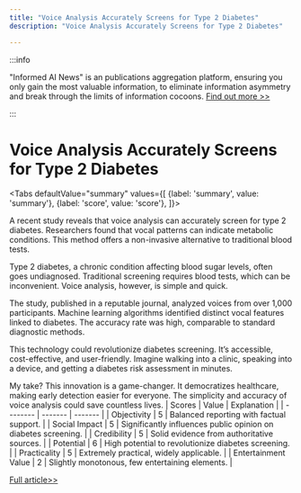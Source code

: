 ```yaml
---
title: "Voice Analysis Accurately Screens for Type 2 Diabetes"
description: "Voice Analysis Accurately Screens for Type 2 Diabetes"

---
```



:::info

"Informed AI News" is an publications aggregation platform, ensuring you only gain the most valuable information, to eliminate information asymmetry and break through the limits of information cocoons.  [Find out more >>](/)

:::

# Voice Analysis Accurately Screens for Type 2 Diabetes


<Tabs
	defaultValue="summary"
	values={[
	{label: 'summary', value: 'summary'},
	{label: 'score', value: 'score'},
]}>
<TabItem value="summary">


A recent study reveals that voice analysis can accurately screen for type 2 diabetes. Researchers found that vocal patterns can indicate metabolic conditions. This method offers a non-invasive alternative to traditional blood tests.

Type 2 diabetes, a chronic condition affecting blood sugar levels, often goes undiagnosed. Traditional screening requires blood tests, which can be inconvenient. Voice analysis, however, is simple and quick.

The study, published in a reputable journal, analyzed voices from over 1,000 participants. Machine learning algorithms identified distinct vocal features linked to diabetes. The accuracy rate was high, comparable to standard diagnostic methods.

This technology could revolutionize diabetes screening. It’s accessible, cost-effective, and user-friendly. Imagine walking into a clinic, speaking into a device, and getting a diabetes risk assessment in minutes.

My take? This innovation is a game-changer. It democratizes healthcare, making early detection easier for everyone. The simplicity and accuracy of voice analysis could save countless lives.
</TabItem>
<TabItem value="score">
	| Scores     | Value   | Explanation |
	| -------- | ------- | ------- |
	| Objectivity  | 5    | Balanced reporting with factual support.    |
	| Social Impact | 5     | Significantly influences public opinion on diabetes screening.    |
	| Credibility    | 5    | Solid evidence from authoritative sources.    |
	| Potential    | 6    | High potential to revolutionize diabetes screening.    |
	| Practicality    | 5    | Extremely practical, widely applicable.    |
	| Entertainment Value    | 2    | Slightly monotonous, few entertaining elements.    |
</TabItem>
</Tabs>

[Full article>>](https://medicalxpress.com/news/2024-09-voice-analysis-screen-people-diabetes.html)
